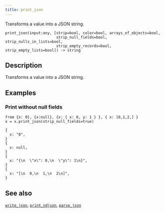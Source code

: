 ```yaml
---
title: print_json
---
```



Transforms a value into a JSON string.

```tql
print_json(input:any, [strip=bool, color=bool, arrays_of_objects=bool,
                       strip_null_fields=bool, strip_nulls_in_lists=bool,
                       strip_empty_records=bool, strip_empty_lists=bool]) -> string
```

## Description

Transforms a value into a JSON string.

<Docs test="print_json" />

## Examples

### Print without null fields

```tql
from {x: 0}, {x:null}, {x: { x: 0, y: 1 } }, { x: [0,1,2,] }
x = x.print_json(strip_null_fields=true)
```
```tql
{
  x: "0",
}
{
  x: null,
}
{
  x: "{\n  \"x\": 0,\n  \"y\": 1\n}",
}
{
  x: "[\n  0,\n  1,\n  2\n]",
}
```

## See also

[`write_json`](../operators/write_json.md), [`print_ndjson`](./print_ndjson.mdx),  [`parse_json`](parse_json.mdx)
